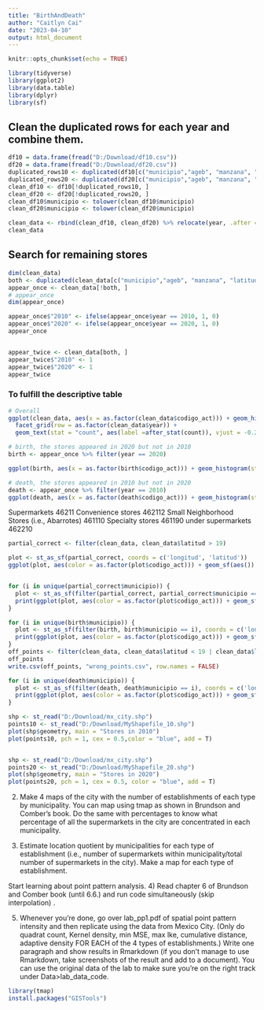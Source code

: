 ---
title: "BirthAndDeath"
author: "Caitlyn Cai"
date: "2023-04-10"
output: html_document
---

```{r setup, include=FALSE}
knitr::opts_chunk$set(echo = TRUE)
```

```{r message=FALSE}
library(tidyverse)
library(ggplot2)
library(data.table)
library(dplyr)
library(sf)
```

## Clean the duplicated rows for each year and combine them.
```{r}
df10 = data.frame(fread("D:/Download/df10.csv"))
df20 = data.frame(fread("D:/Download/df20.csv"))
duplicated_rows10 <- duplicated(df10[c("municipio","ageb", "manzana", "latitud", "longitud", "telefono")])
duplicated_rows20 <- duplicated(df20[c("municipio","ageb", "manzana", "latitud", "longitud", "telefono")])
clean_df10 <- df10[!duplicated_rows10, ]
clean_df20 <- df20[!duplicated_rows20, ]
clean_df10$municipio <- tolower(clean_df10$municipio)
clean_df20$municipio <- tolower(clean_df20$municipio)

clean_data <- rbind(clean_df10, clean_df20) %>% relocate(year, .after = nom_estab)
clean_data
```
## Search for remaining stores  

```{r}
dim(clean_data)
both <- duplicated(clean_data[c("municipio","ageb", "manzana", "latitud", "longitud")])
appear_once <- clean_data[!both, ]
# appear_once
dim(appear_once)

appear_once$"2010" <- ifelse(appear_once$year == 2010, 1, 0)
appear_once$"2020" <- ifelse(appear_once$year == 2020, 1, 0)
appear_once


appear_twice <- clean_data[both, ]
appear_twice$"2010" <- 1
appear_twice$"2020" <- 1
appear_twice
```
 
### To fulfill the descriptive table  

```{r, warning=FALSE}
# Overall
ggplot(clean_data, aes(x = as.factor(clean_data$codigo_act))) + geom_histogram(stat = "count", position = "dodge") + 
  facet_grid(row = as.factor(clean_data$year)) + 
  geom_text(stat = "count", aes(label =after_stat(count)), vjust = -0.2) 

# birth, the stores appeared in 2020 but not in 2010
birth <- appear_once %>% filter(year == 2020)

ggplot(birth, aes(x = as.factor(birth$codigo_act))) + geom_histogram(stat = "count", position = "dodge") + geom_text(stat = "count", aes(label =after_stat(count)), vjust = -0.5) + ggtitle("Birth")

# death, the stores appeared in 2010 but not in 2020
death <- appear_once %>% filter(year == 2010)
ggplot(death, aes(x = as.factor(death$codigo_act))) + geom_histogram(stat = "count", position = "dodge") + geom_text(stat = "count", aes(label =after_stat(count)), vjust = -0.5) + ggtitle("Death")
```
Supermarkets 46211
Convenience stores 462112
Small Neighborhood Stores (i.e., Abarrotes) 461110
Specialty stores 461190
under supermarkets 462210



```{r}
partial_correct <- filter(clean_data, clean_data$latitud > 19)

plot <- st_as_sf(partial_correct, coords = c('longitud', 'latitud'))
ggplot(plot, aes(color = as.factor(plot$codigo_act))) + geom_sf(aes()) + facet_wrap(as.factor(plot$codigo_act))


for (i in unique(partial_correct$municipio)) {
  plot <- st_as_sf(filter(partial_correct, partial_correct$municipio == i), coords = c('longitud', 'latitud'))
  print(ggplot(plot, aes(color = as.factor(plot$codigo_act))) + geom_sf(aes()) + facet_wrap(as.factor(plot$codigo_act)))
}
```


```{r}
for (i in unique(birth$municipio)) {
  plot <- st_as_sf(filter(birth, birth$municipio == i), coords = c('longitud', 'latitud'))
  print(ggplot(plot, aes(color = as.factor(plot$codigo_act))) + geom_sf(aes()) + facet_wrap(as.factor(plot$codigo_act)))
}
off_points <- filter(clean_data, clean_data$latitud < 19 | clean_data$longitud < -100)
off_points
write.csv(off_points, "wrong_points.csv", row.names = FALSE)
```

```{r}

for (i in unique(death$municipio)) {
  plot <- st_as_sf(filter(death, death$municipio == i), coords = c('longitud', 'latitud'))
  print(ggplot(plot, aes(color = as.factor(plot$codigo_act))) + geom_sf(aes()) + facet_wrap(as.factor(plot$codigo_act)) + ggtitle(i))
}
```



```{r}
shp <- st_read("D:/Download/mx_city.shp")
points10 <- st_read("D:/Download/MyShapefile_10.shp")
plot(shp$geometry, main = "Stores in 2010")
plot(points10, pch = 1, cex = 0.5,color = "blue", add = T)


shp <- st_read("D:/Download/mx_city.shp")
points20 <- st_read("D:/Download/MyShapefile_20.shp")
plot(shp$geometry, main = "Stores in 2020")
plot(points20, pch = 1, cex = 0.5, color = "blue", add = T)

```


2) Make 4 maps of the city with the number of establishments of each type by municipality. 
You can map using tmap as shown in Brundson and Comber's book. 
Do the same with percentages to know what percentage of all the supermarkets in the city are concentrated in each municipality.

3) Estimate location quotient by municipalities for each type of establishment (i.e., number of supermarkets within municipality/total number of supermarkets in the city). Make a map for each type of establishment.




Start learning about point pattern analysis.
4) Read chapter 6 of Brundson and Comber book (until 6.6.) and run code simultaneously (skip interpolation) . 

5) Whenever you're done, go over lab_pp1.pdf  of spatial point pattern intensity and then replicate using the data from Mexico City. (Only do quadrat count, Kernel density, min MSE, max lke, cumulative distance, adaptive density FOR EACH of the 4 types of establishments.)  Write one paragraph and show results in Rmarkdown (if you don't manage to use Rmarkdown, take screenshots of the result and add to a document). You can use the original data of the lab to make sure you're on the right track under Data>lab_data_code.


```{r}
library(tmap)
install.packages("GISTools")

```

